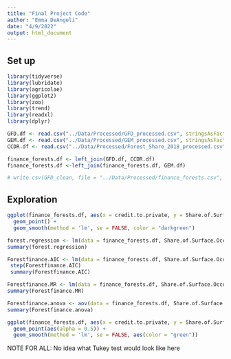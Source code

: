 ```yaml
---
title: "Final Project Code"
author: "Emma DeAngeli"
date: "4/9/2022"
output: html_document
---
```


## Set up

```r
library(tidyverse)
library(lubridate)
library(agricolae)
library(ggplot2)
library(zoo)
library(trend)
library(readxl)
library(dplyr)
```

```r
GFD.df <- read.csv("../Data/Processed/GFD_processed.csv", stringsAsFactors = TRUE)
GEM.df <- read.csv("../Data/Processed/GEM_processed.csv", stringsAsFactors = TRUE)
CCDR.df <- read.csv("../Data/Processed/Forest_Share_2018_processed.csv", stringsAsFactors = TRUE)

finance_forests.df <- left_join(GFD.df, CCDR.df)
finance_forests.df <-left_join(finance_forests.df, GEM.df)

```

```r
# write.csv(GFD_clean, file = "../Data/Processed/finance_forests.csv", row.names=FALSE)
```

## Exploration

```r
ggplot(finance_forests.df, aes(x = credit.to.private, y = Share.of.Surface.Occupied.by.Forest)) + 
  geom_point() +
  geom_smooth(method = 'lm', se = FALSE, color = "darkgreen")
```

```r
forest.regression <- lm(data = finance_forests.df, Share.of.Surface.Occupied.by.Forest ~ credit.to.private)
summary(forest.regression)

```

```r
Forestfinance.AIC <- lm(data = finance_forests.df, Share.of.Surface.Occupied.by.Forest ~ credit.to.private + assets.to.gdp + Reserves)
 step(Forestfinance.AIC)
 summary(Forestfinance.AIC)

Forestfinance.MR <- lm(data = finance_forests.df, Share.of.Surface.Occupied.by.Forest ~ credit.to.private + assets.to.gdp)
summary(Forestfinance.MR)

```

```r
Forestfinance.anova <- aov(data = finance_forests.df, Share.of.Surface.Occupied.by.Forest ~ credit.to.private)
summary(Forestfinance.anova)
```

```r
ggplot(finance_forests.df, aes(x = credit.to.private, y = Share.of.Surface.Occupied.by.Forest, color = Country)) + 
  geom_point(aes(alpha = 0.5)) +
  geom_smooth(method = 'lm', se = FALSE, aes(color = "green"))

```

NOTE FOR ALL: No idea what Tukey test would look like here
